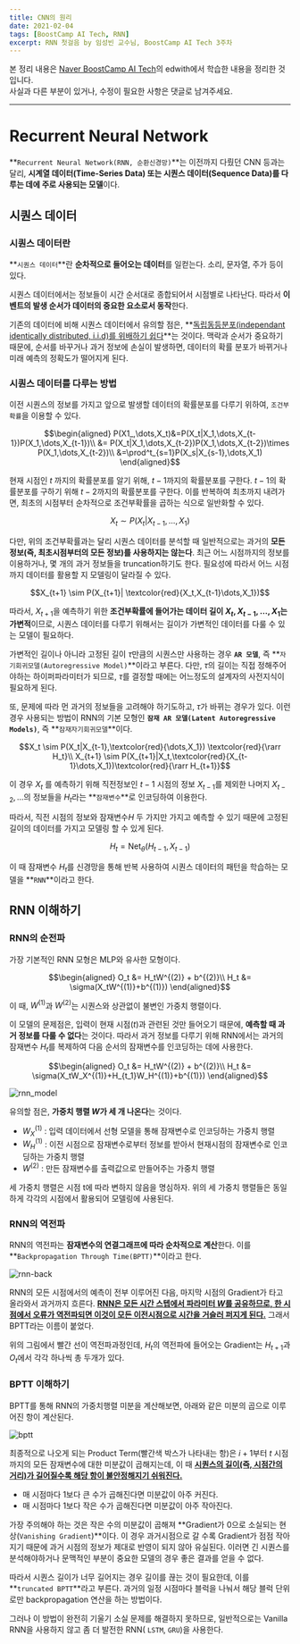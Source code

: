 ```yaml
---
title: CNN의 원리
date: 2021-02-04
tags: [BoostCamp AI Tech, RNN]
excerpt: RNN 첫걸음 by 임성빈 교수님, BoostCamp AI Tech 3주차
---
```

본 정리 내용은 [Naver BoostCamp AI Tech](https://boostcamp.connect.or.kr/)의 edwith에서 학습한 내용을 정리한 것입니다.  
사실과 다른 부분이 있거나, 수정이 필요한 사항은 댓글로 남겨주세요.

---

# Recurrent Neural Network

**`Recurrent Neural Network(RNN, 순환신경망)`**는 이전까지 다뤘던 CNN 등과는 달리, **시계열 데이터(Time-Series Data) 또는 시퀀스 데이터(Sequence Data)를 다루는 데에 주로 사용되는 모델**이다.

## 시퀀스 데이터

### 시퀀스 데이터란

**`시퀀스 데이터`**란 **순차적으로 들어오는 데이터**를 일컫는다. 소리, 문자열, 주가 등이 있다.

시퀀스 데이터에서는 정보들이 시간 순서대로 종합되어서 시점별로 나타난다. 따라서 **이벤트의 발생 순서가 데이터의 중요한 요소로서 동작**한다.

기존의 데이터에 비해 시퀀스 데이터에서 유의할 점은, **<U>독립동등분포(independant identically distributed, i.i.d)를 위배하기 쉽다</U>**는 것이다. 맥락과 순서가 중요하기 때문에, 순서를 바꾸거나 과거 정보에 손실이 발생하면, 데이터의 확률 분포가 바뀌거나 미래 예측의 정확도가 떨어지게 된다.

### 시퀀스 데이터를 다루는 방법

이전 시퀀스의 정보를 가지고 앞으로 발생할 데이터의 확률분포를 다루기 위하여, `조건부확률`을 이용할 수 있다.

$$\begin{aligned}
P(X1_,\dots,X_t)&=P(X_t|X_1,\dots,X_{t-1})P(X_1,\dots,X_{t-1})\\
&= P(X_t|X_1,\dots,X_{t-2})P(X_1,\dots,X_{t-2})\times P(X_1,\dots,X_{t-2})\\
&=\prod^t_{s=1}P(X_s|X_{s-1},\dots,X_1)
\end{aligned}$$

현재 시점인 $t$  까지의 확률분포를 알기 위해, $t-1$까지의 확률분포를 구한다. $t-1$의 확률분포를 구하기 위해 $t-2$까지의 확률분포를 구한다. 이를 반복하여 최초까지 내려가면, 최초의 시점부터 순차적으로 조건부확률을 곱하는 식으로 일반화할 수 있다.

$$X_t \sim P(X_t|X_{t-1},\dots,X_1)$$

다만, 위의 조건부확률과는 달리 시퀀스 데이터를 분석할 때 일반적으로는 과거의 **모든 정보(즉, 최초시점부터의 모든 정보)를 사용하지는 않는다**. 최근 어느 시점까지의 정보를 이용하거나, 몇 개의 과거 정보들을 truncation하기도 한다. 필요성에 따라서 어느 시점까지 데이터를 활용할 지 모델링이 달라질 수 있다.

$$X_{t+1} \sim P(X_{t+1}| \textcolor{red}{X_t,X_{t-1}\dots,X_1})$$

따라서, $X_{t+1}$을 예측하기 위한 **조건부확률에 들어가는 데이터 길이 $X_{t},X_{t-1},\dots,X_1$는 가변적**이므로, 시퀀스 데이터를 다루기 위해서는 길이가 가변적인 데이터를 다룰 수 있는 모델이 필요하다.

가변적인 길이나 아니라 고정된 길이 $\tau$만큼의 시퀀스만 사용하는 경우 **`AR 모델`**, 즉 **`자기회귀모델(Autoregressive Model)`**이라고 부른다. 다만, $\tau$의 길이는 직접 정해주어야하는 하이퍼파라미터가 되므로, $\tau$를 결정할 때에는 어느정도의 설계자의 사전지식이 필요하게 된다.

또, 문제에 따라 먼 과거의 정보들을 고려해야 하기도하고, $\tau$가 바뀌는 경우가 있다. 이런 경우 사용되는 방법이 RNN의 기본 모형인 **`잠재 AR 모델(Latent Autoregressive Models)`**, 즉 **`잠재자기회귀모델`**이다.

$$X_t \sim P(X_t|X_{t-1},\textcolor{red}{\dots,X_1}) \textcolor{red}{\rarr H_t}\\
X_{t+1} \sim P(X_{t+1}|X_t,\textcolor{red}{X_{t-1}\dots,X_1})\textcolor{red}{\rarr H_{t+1}}$$

이 경우 $X_t$ 를 예측하기 위해 직전정보인 $t-1$ 시점의 정보 $X_{t-1}$를 제외한 나머지 $X_{t-2},\dots$의 정보들을 $H_t$라는 **`잠재변수`**로 인코딩하여 이용한다.

따라서, 직전 시점의 정보와 잠재변수$H$ 두 가지만 가지고 예측할 수 있기 때문에 고정된 길이의 데이터를 가지고 모델링 할 수 있게 된다.

$$H_t = \textrm{Net}_\theta(H_{t-1}, X_{t-1})$$

이 때 잠재변수 $H_t$를 신경망을 통해 반복 사용하여 시퀀스 데이터의 패턴을 학습하는 모델을 **`RNN`**이라고 한다.

## RNN 이해하기

### RNN의 순전파

가장 기본적인 RNN 모형은 MLP와 유사한 모형이다.

$$\begin{aligned}
O_t &= H_tW^{(2)} + b^{(2)}\\
H_t &= \sigma(X_tW^{(1)}+b^{(1)})
\end{aligned}$$

이 때, $W^{(1)}$과 $W^{(2)}$는 시퀀스와 상관없이 불변인 가중치 행렬이다.

이 모델의 문제점은, 입력이 현재 시점($t$)과 관련된 것만 들어오기 때문에, **예측할 때 과거 정보를 다룰 수 없다**는 것이다. 따라서 과거 정보를 다루기 위해 RNN에서는 과거의 잠재변수 $H_t$를 복제하여 다음 순서의 잠재변수를 인코딩하는 데에 사용한다.

$$\begin{aligned}
O_t &= H_tW^{(2)} + b^{(2)}\\
H_t &= \sigma(X_tW_X^{(1)}+H_{t_1}W_H^{(1)}+b^{(1)})
\end{aligned}$$

![rnn_model](rnn_model.png)

유의할 점은, **가중치 행렬 $W$가 세 개 나온다**는 것이다.

- $W_X^{(1)}$ : 입력 데이터에서 선형 모델을 통해 잠재변수로 인코딩하는 가중치 행렬
- $W_H^{(1)}$ : 이전 시점으로 잠재변수로부터 정보를 받아서 현재시점의 잠재변수로 인코딩하는 가중치 행렬
- $W^{(2)}$ : 만든 잠재변수를 출력값으로 만들어주는 가중치 행렬

<Primary>

세 가중치 행렬은 시점 t에 따라 변하지 않음을 명심하자. 위의 세 가중치 행렬들은 동일하게 각각의 시점에서 활용되어 모델링에 사용된다.
</Primary>

### RNN의 역전파

RNN의 역전파는 **잠재변수의 연결그래프에 따라 순차적으로 계산**한다. 이를 **`Backpropagation Through Time(BPTT)`**이라고 한다.

![rnn-back](rnn-back.png)

RNN의 모든 시점에서의 예측이 전부 이루어진 다음, 마지막 시점의 Gradient가 타고 올라와서 과거까지 흐른다. **<U>RNN은 모든 시간 스텝에서 파라미터 $W$를 공유하므로, 한 시점에서 오류가 역전파되면 이것이 모든 이전시점으로 시간을 거슬러 퍼지게 된다.</U>** 그래서 BPTT라는 이름이 붙었다.

위의 그림에서 빨간 선이 역전파과정인데, $H_t$의 역전파에 들어오는 Gradient는 $H_{t+1}$과 $O_t$에서 각각 하나씩 총 두개가 있다. 

### BPTT 이해하기

BPTT를 통해 RNN의 가중치행렬 미분을 계산해보면, 아래와 같은 미분의 곱으로 이루어진 항이 계산된다.

![bptt](bptt.png)

최종적으로 나오게 되는 Product Term(빨간색 박스가 나타내는 항)은 $i+1$부터 $t$ 시점까지의 모든 잠재변수에 대한 미분값이 곱해지는데, 이 때 **<U>시퀀스의 길이(즉, 시점간의 거리)가 길어질수록 해당 항이 불안정해지기 쉬워진다.</U>**

- 매 시점마다 1보다 큰 수가 곱해진다면 미분값이 아주 커진다.
- 매 시점마다 1보다 작은 수가 곱해진다면 미분값이 아주 작아진다.

가장 주의해야 하는 것은 작은 수의 미분값이 곱해져 **Gradient가 0으로 소실되는 현상(`Vanishing Gradient`)**이다. 이 경우 과거시점으로 갈 수록 Gradient가 점점 작아지기 때문에 과거 시점의 정보가 제대로 반영이 되지 않아 유실된다. 이러면 긴 시퀀스를 분석해야하거나 문맥적인 부분이 중요한 모델의 경우 좋은 결과를 얻을 수 없다.

따라서 시퀀스 길이가 너무 길어지는 경우 길이를 끊는 것이 필요한데, 이를 **`truncated BPTT`**라고 부른다. 과거의 일정 시점마다 블럭을 나눠서 해당 블럭 단위로만 backpropagation 연산을 하는 방법이다.

그러나 이 방법이 완전히 기울기 소실 문제를 해결하지 못하므로, 일반적으로는 Vanilla RNN을 사용하지 않고 좀 더 발전한 RNN( `LSTM`, `GRU`)을 사용한다.